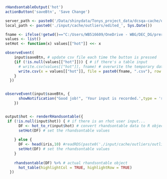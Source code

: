 ```r
rHandsontableOutput('hot') 
actionButton('saveBtn', 'Save Change')
```

```r
server_path <- paste0('/Data/shinydata/Tonys_project_data/dcsqa-cache/outlier_sample/edited_', Sys.Date())
local_path <- paste0('./input/cache/outliers/edited_', Sys.Date())

fname <- ifelse(!getwd()=="C:/Users/WB516609/OneDrive - WBG/DEC_DG/prerendered_shiny", server_path, local_path)
values <- list() 
setHot <- function(x) values[["hot"]] <<- x 

observeEvent( 
    input$saveBtn, # update csv file each time the button is pressed
    {if (!is.null(values[["hot"]])) { # if there's a table input
      # write.csv(values[["hot"]], fname) # overwrite the temporary database file
      write.csv(x = values[["hot"]], file = paste0(fname, ".csv"), row.names = FALSE) # overwrite the csv
    }
  })


observeEvent(input$saveBtn, {
      showNotification("Good job!", 'Your input is recorded.',type = 'success')
    })


output$hot <- renderRHandsontable({
 if (!is.null(input$hot)) { # if there is an rhot user input...
      DF <- hot_to_r(input$hot) # convert rhandsontable data to R object and store in data frame
      setHot(DF) # set the rhandsontable values
      
    } else {
      DF <- head(iris,10) #readRDS(paste0('./input/cache/outliers/outliers_all.RDS'))
      setHot(DF) # set the rhandsontable values
    }
    
    rhandsontable(DF) %>% # actual rhandsontable object
      hot_table(highlightCol = TRUE, highlightRow = TRUE)
  })
```